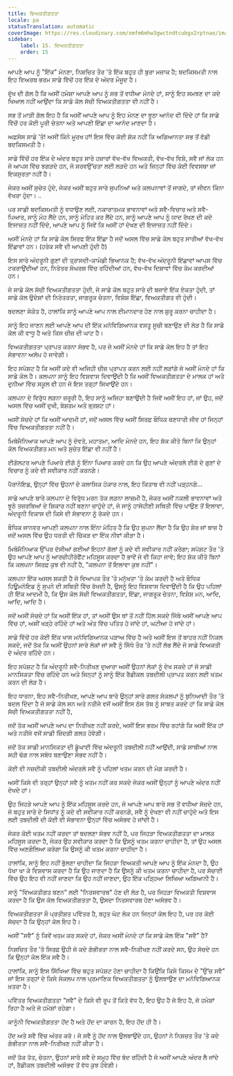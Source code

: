 ```yaml
---
title: ਵਿਅਕਤੀਗਤਤਾ
locale: pa
statusTranslation: automatic
coverImage: https://res.cloudinary.com/xmfm6mhw3gwctndtcubgx2rptnae/image/upload/v1740468922/small_cover_tratado_de_psicologia_revolucionaria_a4c0dca4e0.webp
sidebar:
    label: 15. ਵਿਅਕਤੀਗਤਤਾ
    order: 15
---
```

ਆਪਣੇ ਆਪ ਨੂੰ "ਇੱਕ" ਮੰਨਣਾ, ਨਿਸ਼ਚਿਤ ਤੌਰ 'ਤੇ ਇੱਕ ਬਹੁਤ ਹੀ ਬੁਰਾ ਮਜ਼ਾਕ ਹੈ; ਬਦਕਿਸਮਤੀ ਨਾਲ ਇਹ ਵਿਅਰਥ ਭਰਮ ਸਾਡੇ ਵਿੱਚੋਂ ਹਰ ਇੱਕ ਦੇ ਅੰਦਰ ਮੌਜੂਦ ਹੈ।

ਦੁੱਖ ਦੀ ਗੱਲ ਹੈ ਕਿ ਅਸੀਂ ਹਮੇਸ਼ਾ ਆਪਣੇ ਆਪ ਨੂੰ ਸਭ ਤੋਂ ਵਧੀਆ ਮੰਨਦੇ ਹਾਂ, ਸਾਨੂੰ ਇਹ ਸਮਝਣ ਦਾ ਕਦੇ ਖਿਆਲ ਨਹੀਂ ਆਉਂਦਾ ਕਿ ਸਾਡੇ ਕੋਲ ਸੱਚੀ ਵਿਅਕਤੀਗਤਤਾ ਵੀ ਨਹੀਂ ਹੈ।

ਸਭ ਤੋਂ ਮਾੜੀ ਗੱਲ ਇਹ ਹੈ ਕਿ ਅਸੀਂ ਆਪਣੇ ਆਪ ਨੂੰ ਇਹ ਮੰਨਣ ਦਾ ਝੂਠਾ ਆਨੰਦ ਵੀ ਦਿੰਦੇ ਹਾਂ ਕਿ ਸਾਡੇ ਵਿੱਚੋਂ ਹਰ ਕੋਈ ਪੂਰੀ ਚੇਤਨਾ ਅਤੇ ਆਪਣੀ ਇੱਛਾ ਦਾ ਆਨੰਦ ਮਾਣਦਾ ਹੈ।

ਅਫ਼ਸੋਸ ਸਾਡੇ 'ਤੇ! ਅਸੀਂ ਕਿੰਨੇ ਮੂਰਖ ਹਾਂ! ਇਸ ਵਿੱਚ ਕੋਈ ਸ਼ੱਕ ਨਹੀਂ ਕਿ ਅਗਿਆਨਤਾ ਸਭ ਤੋਂ ਵੱਡੀ ਬਦਕਿਸਮਤੀ ਹੈ।

ਸਾਡੇ ਵਿੱਚੋਂ ਹਰ ਇੱਕ ਦੇ ਅੰਦਰ ਬਹੁਤ ਸਾਰੇ ਹਜ਼ਾਰਾਂ ਵੱਖ-ਵੱਖ ਵਿਅਕਤੀ, ਵੱਖ-ਵੱਖ ਵਿਸ਼ੇ, ਸਵੈ ਜਾਂ ਲੋਕ ਹਨ ਜੋ ਆਪਸ ਵਿੱਚ ਝਗੜਦੇ ਹਨ, ਜੋ ਸਰਵਉੱਚਤਾ ਲਈ ਲੜਦੇ ਹਨ ਅਤੇ ਜਿਨ੍ਹਾਂ ਵਿੱਚ ਕੋਈ ਵਿਵਸਥਾ ਜਾਂ ਇਕਸੁਰਤਾ ਨਹੀਂ ਹੈ।

ਜੇਕਰ ਅਸੀਂ ਸੁਚੇਤ ਹੁੰਦੇ, ਜੇਕਰ ਅਸੀਂ ਬਹੁਤ ਸਾਰੇ ਸੁਪਨਿਆਂ ਅਤੇ ਕਲਪਨਾਵਾਂ ਤੋਂ ਜਾਗਦੇ, ਤਾਂ ਜੀਵਨ ਕਿੰਨਾ ਵੱਖਰਾ ਹੁੰਦਾ। ..

ਪਰ ਸਾਡੀ ਬਦਕਿਸਮਤੀ ਨੂੰ ਵਧਾਉਣ ਲਈ, ਨਕਾਰਾਤਮਕ ਭਾਵਨਾਵਾਂ ਅਤੇ ਸਵੈ-ਵਿਚਾਰ ਅਤੇ ਸਵੈ-ਪਿਆਰ, ਸਾਨੂੰ ਮੋਹ ਲੈਂਦੇ ਹਨ, ਸਾਨੂੰ ਮੋਹਿਤ ਕਰ ਲੈਂਦੇ ਹਨ, ਸਾਨੂੰ ਆਪਣੇ ਆਪ ਨੂੰ ਯਾਦ ਰੱਖਣ ਦੀ ਕਦੇ ਇਜਾਜ਼ਤ ਨਹੀਂ ਦਿੰਦੇ, ਆਪਣੇ ਆਪ ਨੂੰ ਜਿਵੇਂ ਕਿ ਅਸੀਂ ਹਾਂ ਦੇਖਣ ਦੀ ਇਜਾਜ਼ਤ ਨਹੀਂ ਦਿੰਦੇ।

ਅਸੀਂ ਮੰਨਦੇ ਹਾਂ ਕਿ ਸਾਡੇ ਕੋਲ ਸਿਰਫ ਇੱਕ ਇੱਛਾ ਹੈ ਜਦੋਂ ਅਸਲ ਵਿੱਚ ਸਾਡੇ ਕੋਲ ਬਹੁਤ ਸਾਰੀਆਂ ਵੱਖ-ਵੱਖ ਇੱਛਾਵਾਂ ਹਨ। (ਹਰੇਕ ਸਵੈ ਦੀ ਆਪਣੀ ਹੁੰਦੀ ਹੈ)

ਇਸ ਸਾਰੇ ਅੰਦਰੂਨੀ ਗੁਣਾਂ ਦੀ ਤ੍ਰਾਸਦੀ-ਕਾਮੇਡੀ ਭਿਆਨਕ ਹੈ; ਵੱਖ-ਵੱਖ ਅੰਦਰੂਨੀ ਇੱਛਾਵਾਂ ਆਪਸ ਵਿੱਚ ਟਕਰਾਉਂਦੀਆਂ ਹਨ, ਨਿਰੰਤਰ ਸੰਘਰਸ਼ ਵਿੱਚ ਰਹਿੰਦੀਆਂ ਹਨ, ਵੱਖ-ਵੱਖ ਦਿਸ਼ਾਵਾਂ ਵਿੱਚ ਕੰਮ ਕਰਦੀਆਂ ਹਨ।

ਜੇ ਸਾਡੇ ਕੋਲ ਸੱਚੀ ਵਿਅਕਤੀਗਤਤਾ ਹੁੰਦੀ, ਜੇ ਸਾਡੇ ਕੋਲ ਬਹੁਤ ਸਾਰੇ ਦੀ ਬਜਾਏ ਇੱਕ ਏਕਤਾ ਹੁੰਦੀ, ਤਾਂ ਸਾਡੇ ਕੋਲ ਉਦੇਸ਼ਾਂ ਦੀ ਨਿਰੰਤਰਤਾ, ਜਾਗਰੂਕ ਚੇਤਨਾ, ਵਿਸ਼ੇਸ਼ ਇੱਛਾ, ਵਿਅਕਤੀਗਤ ਵੀ ਹੁੰਦੀ।

ਬਦਲਣਾ ਸੰਕੇਤ ਹੈ, ਹਾਲਾਂਕਿ ਸਾਨੂੰ ਆਪਣੇ ਆਪ ਨਾਲ ਈਮਾਨਦਾਰ ਹੋਣ ਨਾਲ ਸ਼ੁਰੂ ਕਰਨਾ ਚਾਹੀਦਾ ਹੈ।

ਸਾਨੂੰ ਇਹ ਜਾਣਨ ਲਈ ਆਪਣੇ ਆਪ ਦੀ ਇੱਕ ਮਨੋਵਿਗਿਆਨਕ ਵਸਤੂ ਸੂਚੀ ਬਣਾਉਣ ਦੀ ਲੋੜ ਹੈ ਕਿ ਸਾਡੇ ਕੋਲ ਕੀ ਵਾਧੂ ਹੈ ਅਤੇ ਕਿਸ ਚੀਜ਼ ਦੀ ਘਾਟ ਹੈ।

ਵਿਅਕਤੀਗਤਤਾ ਪ੍ਰਾਪਤ ਕਰਨਾ ਸੰਭਵ ਹੈ, ਪਰ ਜੇ ਅਸੀਂ ਮੰਨਦੇ ਹਾਂ ਕਿ ਸਾਡੇ ਕੋਲ ਇਹ ਹੈ ਤਾਂ ਇਹ ਸੰਭਾਵਨਾ ਅਲੋਪ ਹੋ ਜਾਵੇਗੀ।

ਇਹ ਸਪੱਸ਼ਟ ਹੈ ਕਿ ਅਸੀਂ ਕਦੇ ਵੀ ਅਜਿਹੀ ਚੀਜ਼ ਪ੍ਰਾਪਤ ਕਰਨ ਲਈ ਨਹੀਂ ਲੜਾਂਗੇ ਜੋ ਅਸੀਂ ਮੰਨਦੇ ਹਾਂ ਕਿ ਸਾਡੇ ਕੋਲ ਹੈ। ਕਲਪਨਾ ਸਾਨੂੰ ਇਹ ਵਿਸ਼ਵਾਸ ਦਿਵਾਉਂਦੀ ਹੈ ਕਿ ਅਸੀਂ ਵਿਅਕਤੀਗਤਤਾ ਦੇ ਮਾਲਕ ਹਾਂ ਅਤੇ ਦੁਨੀਆ ਵਿੱਚ ਸਕੂਲ ਵੀ ਹਨ ਜੋ ਇਸ ਤਰ੍ਹਾਂ ਸਿਖਾਉਂਦੇ ਹਨ।

ਕਲਪਨਾ ਦੇ ਵਿਰੁੱਧ ਲੜਨਾ ਜ਼ਰੂਰੀ ਹੈ, ਇਹ ਸਾਨੂੰ ਅਜਿਹਾ ਬਣਾਉਂਦੀ ਹੈ ਜਿਵੇਂ ਅਸੀਂ ਇਹ ਹਾਂ, ਜਾਂ ਉਹ, ਜਦੋਂ ਅਸਲ ਵਿੱਚ ਅਸੀਂ ਦੁਖੀ, ਬੇਸ਼ਰਮ ਅਤੇ ਭ੍ਰਸ਼ਟ ਹਾਂ।

ਅਸੀਂ ਸੋਚਦੇ ਹਾਂ ਕਿ ਅਸੀਂ ਆਦਮੀ ਹਾਂ, ਜਦੋਂ ਅਸਲ ਵਿੱਚ ਅਸੀਂ ਸਿਰਫ਼ ਬੌਧਿਕ ਥਣਧਾਰੀ ਜੀਵ ਹਾਂ ਜਿਨ੍ਹਾਂ ਵਿੱਚ ਵਿਅਕਤੀਗਤਤਾ ਨਹੀਂ ਹੈ।

ਮਿਥੋਮੈਨਿਆਕ ਆਪਣੇ ਆਪ ਨੂੰ ਦੇਵਤੇ, ਮਹਾਤਮਾ, ਆਦਿ ਮੰਨਦੇ ਹਨ, ਇਹ ਸ਼ੱਕ ਕੀਤੇ ਬਿਨਾਂ ਕਿ ਉਨ੍ਹਾਂ ਕੋਲ ਵਿਅਕਤੀਗਤ ਮਨ ਅਤੇ ਸੁਚੇਤ ਇੱਛਾ ਵੀ ਨਹੀਂ ਹੈ।

ਈਗੋਲਟਰ ਆਪਣੇ ਪਿਆਰੇ ਈਗੋ ਨੂੰ ਇੰਨਾ ਪਿਆਰ ਕਰਦੇ ਹਨ ਕਿ ਉਹ ਆਪਣੇ ਅੰਦਰਲੇ ਈਗੋ ਦੇ ਗੁਣਾਂ ਦੇ ਵਿਚਾਰ ਨੂੰ ਕਦੇ ਵੀ ਸਵੀਕਾਰ ਨਹੀਂ ਕਰਨਗੇ।

ਪੈਰਾਨੋਇਡ, ਉਨ੍ਹਾਂ ਵਿੱਚ ਉਹਨਾਂ ਦੇ ਕਲਾਸਿਕ ਹੰਕਾਰ ਨਾਲ, ਇਹ ਕਿਤਾਬ ਵੀ ਨਹੀਂ ਪੜ੍ਹਨਗੇ...

ਸਾਡੇ ਆਪਣੇ ਬਾਰੇ ਕਲਪਨਾ ਦੇ ਵਿਰੁੱਧ ਮਰਨ ਤੱਕ ਲੜਨਾ ਲਾਜ਼ਮੀ ਹੈ, ਜੇਕਰ ਅਸੀਂ ਨਕਲੀ ਭਾਵਨਾਵਾਂ ਅਤੇ ਝੂਠੇ ਤਜ਼ਰਬਿਆਂ ਦੇ ਸ਼ਿਕਾਰ ਨਹੀਂ ਬਣਨਾ ਚਾਹੁੰਦੇ ਹਾਂ, ਜੋ ਸਾਨੂੰ ਹਾਸੋਹੀਣੀ ਸਥਿਤੀ ਵਿੱਚ ਪਾਉਣ ਤੋਂ ਇਲਾਵਾ, ਅੰਦਰੂਨੀ ਵਿਕਾਸ ਦੀ ਕਿਸੇ ਵੀ ਸੰਭਾਵਨਾ ਨੂੰ ਰੋਕਦੇ ਹਨ।

ਬੌਧਿਕ ਜਾਨਵਰ ਆਪਣੀ ਕਲਪਨਾ ਨਾਲ ਇੰਨਾ ਮੋਹਿਤ ਹੈ ਕਿ ਉਹ ਸੁਪਨਾ ਲੈਂਦਾ ਹੈ ਕਿ ਉਹ ਸ਼ੇਰ ਜਾਂ ਬਾਜ਼ ਹੈ ਜਦੋਂ ਅਸਲ ਵਿੱਚ ਉਹ ਧਰਤੀ ਦੀ ਚਿੱਕੜ ਦਾ ਇੱਕ ਨੀਵਾਂ ਕੀੜਾ ਹੈ।

ਮਿਥੋਮੈਨਿਆਕ ਉੱਪਰ ਦੱਸੀਆਂ ਗਈਆਂ ਇਹਨਾਂ ਗੱਲਾਂ ਨੂੰ ਕਦੇ ਵੀ ਸਵੀਕਾਰ ਨਹੀਂ ਕਰੇਗਾ; ਸਪੱਸ਼ਟ ਤੌਰ 'ਤੇ ਉਹ ਆਪਣੇ ਆਪ ਨੂੰ ਆਰਚੀਹੀਰੋਫੈਂਟ ਮਹਿਸੂਸ ਕਰਦਾ ਹੈ ਭਾਵੇਂ ਜੋ ਵੀ ਕਿਹਾ ਜਾਵੇ; ਇਹ ਸ਼ੱਕ ਕੀਤੇ ਬਿਨਾਂ ਕਿ ਕਲਪਨਾ ਸਿਰਫ਼ ਕੁਝ ਵੀ ਨਹੀਂ ਹੈ, "ਕਲਪਨਾ ਤੋਂ ਇਲਾਵਾ ਕੁਝ ਨਹੀਂ"।

ਕਲਪਨਾ ਇੱਕ ਅਸਲ ਸ਼ਕਤੀ ਹੈ ਜੋ ਵਿਆਪਕ ਤੌਰ 'ਤੇ ਮਨੁੱਖਤਾ 'ਤੇ ਕੰਮ ਕਰਦੀ ਹੈ ਅਤੇ ਬੌਧਿਕ ਹਿਊਮਨੋਇਡ ਨੂੰ ਸੁਪਨੇ ਦੀ ਸਥਿਤੀ ਵਿੱਚ ਰੱਖਦੀ ਹੈ, ਉਸਨੂੰ ਇਹ ਵਿਸ਼ਵਾਸ ਦਿਵਾਉਂਦੀ ਹੈ ਕਿ ਉਹ ਪਹਿਲਾਂ ਹੀ ਇੱਕ ਆਦਮੀ ਹੈ, ਕਿ ਉਸ ਕੋਲ ਸੱਚੀ ਵਿਅਕਤੀਗਤਤਾ, ਇੱਛਾ, ਜਾਗਰੂਕ ਚੇਤਨਾ, ਵਿਸ਼ੇਸ਼ ਮਨ, ਆਦਿ, ਆਦਿ, ਆਦਿ ਹੈ।

ਜਦੋਂ ਅਸੀਂ ਸੋਚਦੇ ਹਾਂ ਕਿ ਅਸੀਂ ਇੱਕ ਹਾਂ, ਤਾਂ ਅਸੀਂ ਉਸ ਥਾਂ ਤੋਂ ਨਹੀਂ ਹਿੱਲ ਸਕਦੇ ਜਿੱਥੇ ਅਸੀਂ ਆਪਣੇ ਆਪ ਵਿੱਚ ਹਾਂ, ਅਸੀਂ ਖੜ੍ਹੇ ਰਹਿੰਦੇ ਹਾਂ ਅਤੇ ਅੰਤ ਵਿੱਚ ਪਤਿਤ ਹੋ ਜਾਂਦੇ ਹਾਂ, ਘਟੀਆ ਹੋ ਜਾਂਦੇ ਹਾਂ।

ਸਾਡੇ ਵਿੱਚੋਂ ਹਰ ਕੋਈ ਇੱਕ ਖਾਸ ਮਨੋਵਿਗਿਆਨਕ ਪੜਾਅ ਵਿੱਚ ਹੈ ਅਤੇ ਅਸੀਂ ਇਸ ਤੋਂ ਬਾਹਰ ਨਹੀਂ ਨਿਕਲ ਸਕਦੇ, ਜਦੋਂ ਤੱਕ ਕਿ ਅਸੀਂ ਉਹਨਾਂ ਸਾਰੇ ਲੋਕਾਂ ਜਾਂ ਸਵੈ ਨੂੰ ਸਿੱਧੇ ਤੌਰ 'ਤੇ ਨਹੀਂ ਲੱਭ ਲੈਂਦੇ ਜੋ ਸਾਡੇ ਵਿਅਕਤੀ ਦੇ ਅੰਦਰ ਰਹਿੰਦੇ ਹਨ।

ਇਹ ਸਪੱਸ਼ਟ ਹੈ ਕਿ ਅੰਦਰੂਨੀ ਸਵੈ-ਨਿਰੀਖਣ ਦੁਆਰਾ ਅਸੀਂ ਉਹਨਾਂ ਲੋਕਾਂ ਨੂੰ ਦੇਖ ਸਕਦੇ ਹਾਂ ਜੋ ਸਾਡੀ ਮਾਨਸਿਕਤਾ ਵਿੱਚ ਰਹਿੰਦੇ ਹਨ ਅਤੇ ਜਿਨ੍ਹਾਂ ਨੂੰ ਸਾਨੂੰ ਇੱਕ ਰੈਡੀਕਲ ਤਬਦੀਲੀ ਪ੍ਰਾਪਤ ਕਰਨ ਲਈ ਖਤਮ ਕਰਨ ਦੀ ਲੋੜ ਹੈ।

ਇਹ ਧਾਰਨਾ, ਇਹ ਸਵੈ-ਨਿਰੀਖਣ, ਆਪਣੇ ਆਪ ਬਾਰੇ ਉਨ੍ਹਾਂ ਸਾਰੇ ਗਲਤ ਸੰਕਲਪਾਂ ਨੂੰ ਬੁਨਿਆਦੀ ਤੌਰ 'ਤੇ ਬਦਲ ਦਿੰਦਾ ਹੈ ਜੋ ਸਾਡੇ ਕੋਲ ਸਨ ਅਤੇ ਨਤੀਜੇ ਵਜੋਂ ਅਸੀਂ ਇਸ ਠੋਸ ਤੱਥ ਨੂੰ ਸਾਬਤ ਕਰਦੇ ਹਾਂ ਕਿ ਸਾਡੇ ਕੋਲ ਸੱਚੀ ਵਿਅਕਤੀਗਤਤਾ ਨਹੀਂ ਹੈ,

ਜਦੋਂ ਤੱਕ ਅਸੀਂ ਆਪਣੇ ਆਪ ਦਾ ਨਿਰੀਖਣ ਨਹੀਂ ਕਰਦੇ, ਅਸੀਂ ਇਸ ਭਰਮ ਵਿੱਚ ਰਹਾਂਗੇ ਕਿ ਅਸੀਂ ਇੱਕ ਹਾਂ ਅਤੇ ਨਤੀਜੇ ਵਜੋਂ ਸਾਡੀ ਜ਼ਿੰਦਗੀ ਗਲਤ ਹੋਵੇਗੀ।

ਜਦੋਂ ਤੱਕ ਸਾਡੀ ਮਾਨਸਿਕਤਾ ਦੀ ਡੂੰਘਾਈ ਵਿੱਚ ਅੰਦਰੂਨੀ ਤਬਦੀਲੀ ਨਹੀਂ ਆਉਂਦੀ, ਸਾਡੇ ਸਾਥੀਆਂ ਨਾਲ ਸਹੀ ਢੰਗ ਨਾਲ ਸਬੰਧ ਬਣਾਉਣਾ ਸੰਭਵ ਨਹੀਂ ਹੈ।

ਕੋਈ ਵੀ ਨਜ਼ਦੀਕੀ ਤਬਦੀਲੀ ਅੰਦਰਲੇ ਸਵੈ ਨੂੰ ਪਹਿਲਾਂ ਖਤਮ ਕਰਨ ਦੀ ਮੰਗ ਕਰਦੀ ਹੈ।

ਅਸੀਂ ਕਿਸੇ ਵੀ ਤਰ੍ਹਾਂ ਉਨ੍ਹਾਂ ਸਵੈ ਨੂੰ ਖਤਮ ਨਹੀਂ ਕਰ ਸਕਦੇ ਜੇਕਰ ਅਸੀਂ ਉਨ੍ਹਾਂ ਨੂੰ ਆਪਣੇ ਅੰਦਰ ਨਹੀਂ ਦੇਖਦੇ ਹਾਂ।

ਉਹ ਜਿਹੜੇ ਆਪਣੇ ਆਪ ਨੂੰ ਇੱਕ ਮਹਿਸੂਸ ਕਰਦੇ ਹਨ, ਜੋ ਆਪਣੇ ਆਪ ਬਾਰੇ ਸਭ ਤੋਂ ਵਧੀਆ ਸੋਚਦੇ ਹਨ, ਜੋ ਬਹੁਤ ਸਾਰੇ ਦੇ ਸਿਧਾਂਤ ਨੂੰ ਕਦੇ ਵੀ ਸਵੀਕਾਰ ਨਹੀਂ ਕਰਨਗੇ, ਸਵੈ ਨੂੰ ਦੇਖਣਾ ਵੀ ਨਹੀਂ ਚਾਹੁੰਦੇ ਅਤੇ ਇਸ ਲਈ ਤਬਦੀਲੀ ਦੀ ਕੋਈ ਵੀ ਸੰਭਾਵਨਾ ਉਨ੍ਹਾਂ ਵਿੱਚ ਅਸੰਭਵ ਹੋ ਜਾਂਦੀ ਹੈ।

ਜੇਕਰ ਕੋਈ ਖਤਮ ਨਹੀਂ ਕਰਦਾ ਤਾਂ ਬਦਲਣਾ ਸੰਭਵ ਨਹੀਂ ਹੈ, ਪਰ ਜਿਹੜਾ ਵਿਅਕਤੀਗਤਤਾ ਦਾ ਮਾਲਕ ਮਹਿਸੂਸ ਕਰਦਾ ਹੈ, ਜੇਕਰ ਉਹ ਸਵੀਕਾਰ ਕਰਦਾ ਹੈ ਕਿ ਉਸਨੂੰ ਖਤਮ ਕਰਨਾ ਚਾਹੀਦਾ ਹੈ, ਤਾਂ ਉਹ ਅਸਲ ਵਿੱਚ ਅਣਗੌਲਿਆ ਕਰੇਗਾ ਕਿ ਉਸਨੂੰ ਕੀ ਖਤਮ ਕਰਨਾ ਚਾਹੀਦਾ ਹੈ।

ਹਾਲਾਂਕਿ, ਸਾਨੂੰ ਇਹ ਨਹੀਂ ਭੁੱਲਣਾ ਚਾਹੀਦਾ ਕਿ ਜਿਹੜਾ ਵਿਅਕਤੀ ਆਪਣੇ ਆਪ ਨੂੰ ਇੱਕ ਮੰਨਦਾ ਹੈ, ਉਹ ਧੋਖਾ ਖਾ ਕੇ ਵਿਸ਼ਵਾਸ ਕਰਦਾ ਹੈ ਕਿ ਉਹ ਜਾਣਦਾ ਹੈ ਕਿ ਉਸਨੂੰ ਕੀ ਖਤਮ ਕਰਨਾ ਚਾਹੀਦਾ ਹੈ, ਪਰ ਸੱਚਾਈ ਵਿੱਚ ਉਹ ਇਹ ਵੀ ਨਹੀਂ ਜਾਣਦਾ ਕਿ ਉਹ ਨਹੀਂ ਜਾਣਦਾ, ਉਹ ਇੱਕ ਪੜ੍ਹਿਆ ਲਿਖਿਆ ਅਗਿਆਨੀ ਹੈ।

ਸਾਨੂੰ "ਵਿਅਕਤੀਗਤ ਬਣਨ" ਲਈ "ਨਿਰਸਵਾਰਥ" ਹੋਣ ਦੀ ਲੋੜ ਹੈ, ਪਰ ਜਿਹੜਾ ਵਿਅਕਤੀ ਵਿਸ਼ਵਾਸ ਕਰਦਾ ਹੈ ਕਿ ਉਸ ਕੋਲ ਵਿਅਕਤੀਗਤਤਾ ਹੈ, ਉਸਦਾ ਨਿਰਸਵਾਰਥ ਹੋਣਾ ਅਸੰਭਵ ਹੈ।

ਵਿਅਕਤੀਗਤਤਾ ਸੌ ਪ੍ਰਤੀਸ਼ਤ ਪਵਿੱਤਰ ਹੈ, ਬਹੁਤ ਘੱਟ ਲੋਕ ਹਨ ਜਿਨ੍ਹਾਂ ਕੋਲ ਇਹ ਹੈ, ਪਰ ਹਰ ਕੋਈ ਸੋਚਦਾ ਹੈ ਕਿ ਉਨ੍ਹਾਂ ਕੋਲ ਇਹ ਹੈ।

ਅਸੀਂ "ਸਵੈ" ਨੂੰ ਕਿਵੇਂ ਖਤਮ ਕਰ ਸਕਦੇ ਹਾਂ, ਜੇਕਰ ਅਸੀਂ ਮੰਨਦੇ ਹਾਂ ਕਿ ਸਾਡੇ ਕੋਲ ਇੱਕ "ਸਵੈ" ਹੈ?

ਨਿਸ਼ਚਿਤ ਤੌਰ 'ਤੇ ਸਿਰਫ਼ ਉਹੀ ਜੋ ਕਦੇ ਗੰਭੀਰਤਾ ਨਾਲ ਸਵੈ-ਨਿਰੀਖਣ ਨਹੀਂ ਕਰਦੇ ਸਨ, ਉਹ ਸੋਚਦੇ ਹਨ ਕਿ ਉਨ੍ਹਾਂ ਕੋਲ ਇੱਕ ਸਵੈ ਹੈ।

ਹਾਲਾਂਕਿ, ਸਾਨੂੰ ਇਸ ਸਿੱਖਿਆ ਵਿੱਚ ਬਹੁਤ ਸਪੱਸ਼ਟ ਹੋਣਾ ਚਾਹੀਦਾ ਹੈ ਕਿਉਂਕਿ ਕਿਸੇ ਕਿਸਮ ਦੇ "ਉੱਚ ਸਵੈ" ਜਾਂ ਇਸ ਤਰ੍ਹਾਂ ਦੇ ਕਿਸੇ ਸੰਕਲਪ ਨਾਲ ਪ੍ਰਮਾਣਿਕ ਵਿਅਕਤੀਗਤਤਾ ਨੂੰ ਉਲਝਾਉਣ ਦਾ ਮਨੋਵਿਗਿਆਨਕ ਖ਼ਤਰਾ ਹੈ।

ਪਵਿੱਤਰ ਵਿਅਕਤੀਗਤਤਾ "ਸਵੈ" ਦੇ ਕਿਸੇ ਵੀ ਰੂਪ ਤੋਂ ਕਿਤੇ ਵੱਧ ਹੈ, ਇਹ ਉਹ ਹੈ ਜੋ ਇਹ ਹੈ, ਜੋ ਹਮੇਸ਼ਾਂ ਰਿਹਾ ਹੈ ਅਤੇ ਜੋ ਹਮੇਸ਼ਾਂ ਰਹੇਗਾ।

ਕਾਨੂੰਨੀ ਵਿਅਕਤੀਗਤਤਾ ਹੋਂਦ ਹੈ ਅਤੇ ਹੋਂਦ ਦਾ ਕਾਰਨ ਹੈ, ਇਹ ਹੋਂਦ ਹੀ ਹੈ।

ਹੋਂਦ ਅਤੇ ਸਵੈ ਵਿੱਚ ਅੰਤਰ ਕਰੋ। ਜੋ ਸਵੈ ਨੂੰ ਹੋਂਦ ਨਾਲ ਉਲਝਾਉਂਦੇ ਹਨ, ਉਹਨਾਂ ਨੇ ਨਿਸ਼ਚਤ ਤੌਰ 'ਤੇ ਕਦੇ ਗੰਭੀਰਤਾ ਨਾਲ ਸਵੈ-ਨਿਰੀਖਣ ਨਹੀਂ ਕੀਤਾ ਹੈ।

ਜਦੋਂ ਤੱਕ ਤੱਤ, ਚੇਤਨਾ, ਉਹਨਾਂ ਸਾਰੇ ਸਵੈ ਦੇ ਸਮੂਹ ਵਿੱਚ ਬੰਦ ਰਹਿੰਦੀ ਹੈ ਜੋ ਅਸੀਂ ਆਪਣੇ ਅੰਦਰ ਲੈ ਜਾਂਦੇ ਹਾਂ, ਰੈਡੀਕਲ ਤਬਦੀਲੀ ਅਸੰਭਵ ਤੋਂ ਵੱਧ ਕੁਝ ਹੋਵੇਗੀ।
